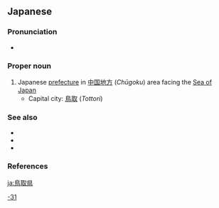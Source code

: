 ==Japanese==
{{ja-kanjitab|鳥|取|県}}
{{wikipedia|Tottori Prefecture}}
{{wikipedia|lang=ja}}

===Pronunciation===
* {{ja-pron|とっとりけん|acc=4|acc_ref=NHK}}

===Proper noun===
{{ja-pos|proper|とっとりけん|kyu=鳥取縣}}

# Japanese [[prefecture]] in [[中国地方]] (''Chūgoku'') area facing the [[Sea of Japan]]
#* Capital city: [[鳥取]] (''Tottori'')

===See also===
* {{ja-r|因幡|^いなば}}
* {{ja-r|伯耆|^ほうき}}
* {{list:prefectures of Japan/ja}}

===References===
<references/>

[[Category:ja:Prefectures of Japan|-31]]

[[ja:鳥取県]]